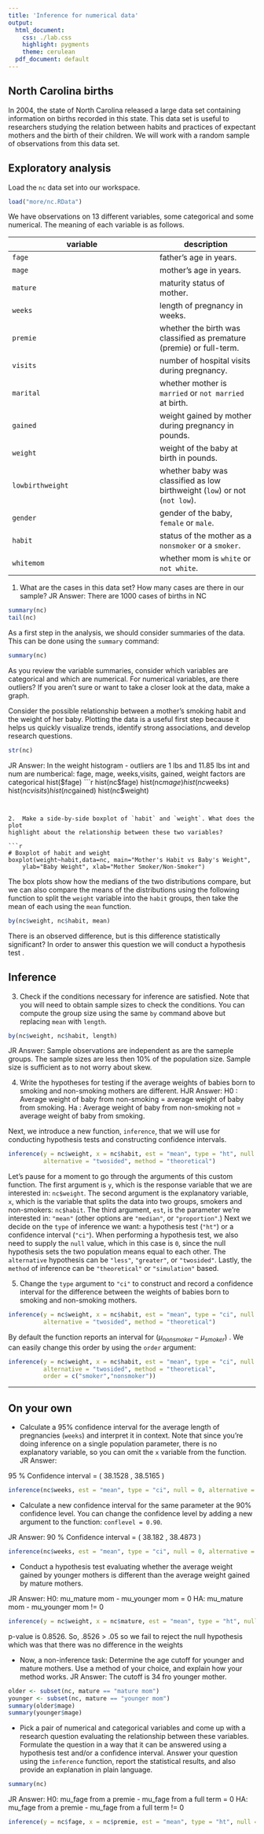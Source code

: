 ```yaml
---
title: 'Inference for numerical data'
output:
  html_document:
    css: ./lab.css
    highlight: pygments
    theme: cerulean
  pdf_document: default
---
```


## North Carolina births

In 2004, the state of North Carolina released a large data set containing 
information on births recorded in this state. This data set is useful to 
researchers studying the relation between habits and practices of expectant 
mothers and the birth of their children. We will work with a random sample of 
observations from this data set.

## Exploratory analysis

Load the `nc` data set into our workspace.

```r
load("more/nc.RData")
```

We have observations on 13 different variables, some categorical and some 
numerical. The meaning of each variable is as follows.

variable         | description
---------------- | -----------
`fage`           | father's age in years.
`mage`           | mother's age in years.
`mature`         | maturity status of mother.
`weeks`          | length of pregnancy in weeks.
`premie`         | whether the birth was classified as premature (premie) or full-term.
`visits`         | number of hospital visits during pregnancy.
`marital`        | whether mother is `married` or `not married` at birth.
`gained`         | weight gained by mother during pregnancy in pounds.
`weight`         | weight of the baby at birth in pounds.
`lowbirthweight` | whether baby was classified as low birthweight (`low`) or not (`not low`).
`gender`         | gender of the baby, `female` or `male`.
`habit`          | status of the mother as a `nonsmoker` or a `smoker`.
`whitemom`       | whether mom is `white` or `not white`.

1.  What are the cases in this data set? How many cases are there in our sample?
JR Answer: There are 1000 cases of births in NC
```r
summary(nc)
tail(nc)
```


As a first step in the analysis, we should consider summaries of the data. This
can be done using the `summary` command:

```r
summary(nc)
```

As you review the variable summaries, consider which variables are categorical 
and which are numerical. For numerical variables, are there outliers? If you 
aren't sure or want to take a closer look at the data, make a graph.

Consider the possible relationship between a mother's smoking habit and the 
weight of her baby. Plotting the data is a useful first step because it helps 
us quickly visualize trends, identify strong associations, and develop research
questions.

```r
str(nc)
```
JR Answer:
In the weight histogram - outliers are 1 lbs and 11.85 lbs
int and num are numberical: fage, mage, weeks,visits, gained, weight
factors are categorical 
hist($fage)
```r
hist(nc$fage)
hist(nc$mage)
hist(nc$weeks)
hist(nc$visits)
hist(nc$gained)
hist(nc$weight)

```


2.  Make a side-by-side boxplot of `habit` and `weight`. What does the plot 
highlight about the relationship between these two variables?

```r
# Boxplot of habit and weight 
boxplot(weight~habit,data=nc, main="Mother's Habit vs Baby's Weight", 
    ylab="Baby Weight", xlab="Mother Smoker/Non-Smoker")
```


The box plots show how the medians of the two distributions compare, but we can
also compare the means of the distributions using the following function to 
split the `weight` variable into the `habit` groups, then take the mean of each
using the `mean` function.

```r
by(nc$weight, nc$habit, mean)
```

There is an observed difference, but is this difference statistically 
significant? In order to answer this question we will conduct a hypothesis test
.

## Inference

3.  Check if the conditions necessary for inference are satisfied. Note that 
you will need to obtain sample sizes to check the conditions. You can compute 
the group size using the same `by` command above but replacing `mean` with 
`length`.

```r
by(nc$weight, nc$habit, length)
```
JR Answer:
Sample observations are independent as are the sameple groups. The sample sizes are less then 10% of the population size. Sample size is sufficient as to not worry about skew. 


4.  Write the hypotheses for testing if the average weights of babies born to 
smoking and non-smoking mothers are different.
HJR Answer:
H0 : Average weight of baby from non-smoking = average weight of baby from smoking. 
Ha : Average weight of baby from non-smoking not = average weight of baby from smoking. 

Next, we introduce a new function, `inference`, that we will use for conducting
hypothesis tests and constructing confidence intervals. 

```r
inference(y = nc$weight, x = nc$habit, est = "mean", type = "ht", null = 0, 
          alternative = "twosided", method = "theoretical")
```

Let's pause for a moment to go through the arguments of this custom function. 
The first argument is `y`, which is the response variable that we are 
interested in: `nc$weight`. The second argument is the explanatory variable, 
`x`, which is the variable that splits the data into two groups, smokers and 
non-smokers: `nc$habit`. The third argument, `est`, is the parameter we're 
interested in: `"mean"` (other options are `"median"`, or `"proportion"`.) Next
we decide on the `type` of inference we want: a hypothesis test (`"ht"`) or a 
confidence interval (`"ci"`). When performing a hypothesis test, we also need 
to supply the `null` value, which in this case is `0`, since the null 
hypothesis sets the two population means equal to each other. The `alternative`
hypothesis can be `"less"`, `"greater"`, or `"twosided"`. Lastly, the `method` 
of inference can be `"theoretical"` or `"simulation"` based.

5.  Change the `type` argument to `"ci"` to construct and record a confidence 
interval for the difference between the weights of babies born to smoking and 
non-smoking mothers.

```r
inference(y = nc$weight, x = nc$habit, est = "mean", type = "ci", null = 0, 
          alternative = "twosided", method = "theoretical")
```

By default the function reports an interval for ($\mu_{nonsmoker} - \mu_{smoker}$)
. We can easily change this order by using the `order` argument:

```r
inference(y = nc$weight, x = nc$habit, est = "mean", type = "ci", null = 0, 
          alternative = "twosided", method = "theoretical", 
          order = c("smoker","nonsmoker"))
```

* * *

## On your own

-   Calculate a 95% confidence interval for the average length of pregnancies 
(`weeks`) and interpret it in context. Note that since you're doing inference 
on a single population parameter, there is no explanatory variable, so you can 
omit the `x` variable from the function.
JR Answer:

95 % Confidence interval = ( 38.1528 , 38.5165 )

```r
inference(nc$weeks, est = "mean", type = "ci", null = 0, alternative = "twosided", method = "theoretical")
```


-   Calculate a new confidence interval for the same parameter at the 90% 
confidence level. You can change the confidence level by adding a new argument 
to the function: `conflevel = 0.90`.

JR Answer: 
90 % Confidence interval = ( 38.182 , 38.4873 )
```r
inference(nc$weeks, est = "mean", type = "ci", null = 0, alternative = "twosided", method = "theoretical", conflevel = 0.90 )
```


-   Conduct a hypothesis test evaluating whether the average weight gained by 
younger mothers is different than the average weight gained by mature mothers.

JR Answer:
H0: mu_mature mom - mu_younger mom = 0 
HA: mu_mature mom - mu_younger mom != 0 

```r
inference(y = nc$weight, x = nc$mature, est = "mean", type = "ht", null = 0, alternative = "twosided", method = "theoretical" ) 
```
p-value is 0.8526. So,  .8526 > .05 so we fail to reject the null hypothesis which was that there was no difference in the weights 

-   Now, a non-inference task: Determine the age cutoff for younger and mature 
mothers. Use a method of your choice, and explain how your method works.
JR Answer:
The cutoff is 34 fro younger mother. 

```r
older <- subset(nc, mature == "mature mom") 
younger <- subset(nc, mature == "younger mom")
summary(older$mage)
summary(younger$mage)

```


-   Pick a pair of numerical and categorical variables and come up with a 
research question evaluating the relationship between these variables. 
Formulate the question in a way that it can be answered using a hypothesis test
and/or a confidence interval. Answer your question using the `inference` 
function, report the statistical results, and also provide an explanation in 
plain language.

```r
summary(nc)
```

JR Answer:
H0: mu_fage from a premie - mu_fage from a full term = 0 
HA: mu_fage from a premie - mu_fage from a full term != 0 

```r
inference(y = nc$fage, x = nc$premie, est = "mean", type = "ht", null = 0, alternative = "twosided", method = "theoretical" ) 
```

